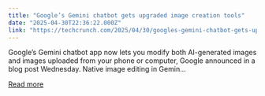 ```yaml
---
title: "Google’s Gemini chatbot gets upgraded image creation tools"
date: "2025-04-30T22:36:22.000Z"
link: "https://techcrunch.com/2025/04/30/googles-gemini-chatbot-gets-upgraded-image-creation-tools/"
---
```


Google&#8217;s Gemini chatbot app now lets you modify both AI-generated images and images uploaded from your phone or computer, Google announced in a blog post Wednesday. Native image editing in Gemin...

[Read more](https://techcrunch.com/2025/04/30/googles-gemini-chatbot-gets-upgraded-image-creation-tools/)
